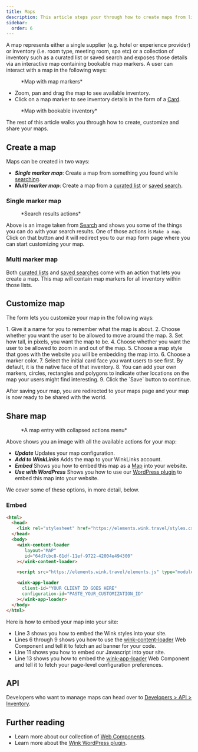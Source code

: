 ```yaml
---
title: Maps
description: This article steps your through how to create maps from lists and search results and then promote them on your site.
sidebar:
  order: 6
---
```



A map represents either a single supplier (e.g. hotel or experience provider) or inventory (i.e. room type, meeting room, spa etc) or a collection of inventory such as a curated list or saved search and exposes those details via an interactive map containing bookable map markers. 
A user can interact with a map in the following ways:

<figure>
<CloudinaryImage 
      width="700"
      height="393"
      resize="scale"
      quality="best"
      alt="Map with markers"
      src="academy/map-example" 
      errorImage="noimage_opaque_nyrtl0.png"
    />
    <figcaption>*Map with map markers*</figcaption>
</figure>

- Zoom, pan and drag the map to see available inventory.
- Click on a map marker to see inventory details in the form of a [Card](/studio/cards).

<figure>
<CloudinaryImage 
      width="700"
      height="568"
      resize="scale"
      quality="best"
      alt="Map with card open"
      src="academy/map-example-card" 
      errorImage="noimage_opaque_nyrtl0.png"
    />
    <figcaption>*Map with bookable inventory*</figcaption>
</figure>


The rest of this article walks you through how to create, customize and share your maps.

## Create a map

Maps can be created in two ways:

- ***Single marker map***: Create a map from something you found while [searching](/studio/search).
- ***Multi marker map***: Create a map from a [curated list](/studio/curated-lists) or [saved search](/studio/saved-searches).

### Single marker map

<figure>
<CloudinaryImage 
      width="350"
      height="238"
      resize="scale"
      quality="best"
      alt="Actions"
      src="academy/inventory-actions" 
      errorImage="noimage_opaque_nyrtl0.png"
    />
    <figcaption>*Search results actions*</figcaption>
</figure>

Above is an image taken from [Search](/studio/search) and shows you some of the things you can do with your search results. One of those actions is `Make a map`. 
Click on that button and it will redirect you to our map form page where you can start customizing your map.

### Multi marker map

Both [curated lists](/studio/curated-lists#list-actions) and [saved searches](/studio/saved-searches#list-actions) come with an action that lets you create a map. This map will contain map markers for all inventory within those lists.

## Customize map

 The form lets you customize your map in the following ways:

<Steps>
 1. Give it a name for you to remember what the map is about.
 2. Choose whether you want the user to be allowed to move around the map.
 3. Set how tall, in pixels, you want the map to be.
 4. Choose whether you want the user to be allowed to zoom in and out of the map.
 5. Choose a map style that goes with the website you will be embedding the map into.
 6. Choose a marker color.
 7. Select the initial card face you want users to see first. By default, it is the native face of that inventory.
 8. You can add your own markers, circles, rectangles and polygons to indicate other locations on the map your users might find interesting.
 9. Click the `Save` button to continue.
</Steps>

After saving your map, you are redirected to your maps page and your map is now ready to be shared with the world.

## Share map

<figure>
<CloudinaryImage 
      width="350"
      height="946"
      resize="scale"
      quality="best"
      alt="Map"
      src="academy/map" 
      errorImage="noimage_opaque_nyrtl0.png"
    />
    <figcaption>*A map entry with collapsed actions menu*</figcaption>
</figure>

Above shows you an image with all the available actions for your map:

- ***Update*** Updates your map configuration.
- ***Add to WinkLinks*** Adds the map to your WinkLinks account.
- ***Embed*** Shows you how to embed this map as a [Map](/developers/web-components#map) into your website. 
- ***Use with WordPress*** Shows you how to use our [WordPress plugin](/developers/wordpress) to embed this map into your website.

We cover some of these options, in more detail, below.

### Embed

```html {3, 6-9, 11, 13-16}
<html>
  <head>
    <link rel="stylesheet" href="https://elements.wink.travel/styles.css"></link>
  </head>
  <body>
    <wink-content-loader
       layout="MAP"
       id="64d7cbc8-61df-11ef-9722-42004e494300"
    ></wink-content-loader>

    <script src="https://elements.wink.travel/elements.js" type="module" defer></script>

    <wink-app-loader
      client-id="YOUR CLIENT ID GOES HERE"
      configuration-id="PASTE_YOUR_CUSTOMIZATION_ID"
    ></wink-app-loader>
  </body>
</html>
```

Here is how to embed your map into your site:

- Line 3 shows you how to embed the Wink styles into your site.
- Lines 6 through 9 shows you how to use the [wink-content-loader](/developers/web-components#wink-content-loader) Web Component and tell it to fetch an ad banner for your code.
- Line 11 shows you how to embed our Javascript into your site.
- Line 13 shows you how to embed the [wink-app-loader](/developers/web-components#wink-app-loader) Web Component and tell it to fetch your page-level configuration preferences.

## API

Developers who want to manage maps can head over to [Developers > API > Inventory](/developers/apis/#inventory-api).

## Further reading

- Learn more about our collection of [Web Components](/developers/web-components).
- Learn more about the [Wink WordPress plugin](/developers/wordpress).